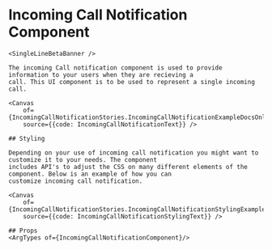 
<Meta of={IncomingCallNotificationStories} />

# Incoming Call Notification Component

    <SingleLineBetaBanner />

    The incoming Call notification component is used to provide information to your users when they are recieving a
    call. This UI component is to be used to represent a single incoming call.

    <Canvas
        of={IncomingCallNotificationStories.IncomingCallNotificationExampleDocsOnly}
        source={{code: IncomingCallNotificationText}} />

    ## Styling

    Depending on your use of incoming call notification you might want to customize it to your needs. The component
    includes API's to adjust the CSS on many different elements of the component. Below is an example of how you can
    customize incoming call notification.

    <Canvas
        of={IncomingCallNotificationStories.IncomingCallNotificationStylingExampleDocsOnly}
        source={{code: IncomingCallNotificationStylingText}} />

    ## Props
    <ArgTypes of={IncomingCallNotificationComponent}/>
